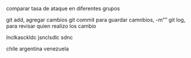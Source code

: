 comparar tasa de ataque en diferentes grupos

git add, agregar cambios 
git commit para guardar camnbios, -m""
git log, para revisar quien realizo los cambio


lnclkasckldc
jsnclsdlc
sdnc

chile 
argentina 
venezuela
